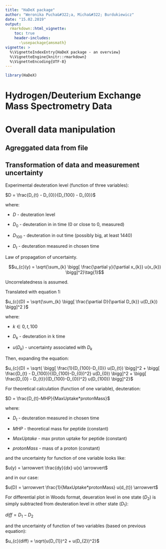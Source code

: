 ```yaml
---
title: "HaDeX package"
author: "Weronika Pucha&#322;a, Micha&#322; Burdukiewicz"
date: "15.02.2019"
output: 
  rmarkdown::html_vignette:
    toc: true
    header-includes:
      -\usepackage{amsmath}
vignette: >
  %\VignetteIndexEntry{HaDeX package - an overview}
  %\VignetteEngine{knitr::rmarkdown}
  %\VignetteEncoding{UTF-8}
---
```


```r
library(HaDeX)
```

# Hydrogen/Deuterium Exchange Mass Spectrometry Data 

# Overall data manipulation

## Agreggated data from file


## Transformation of data and measurement uncertainty

Experimental deuteration level (function of three variables):

$D = \frac{D_{t} - D_{0}}{D_{100} - D_{0}}$

where:

- $D$ - deuteration level

- $D_{0}$ - deuteration in in time (0 or close to 0, measured)

- $D_{100}$ - deuteration in out time (possibly big, at least 1440)

- $D_{t}$ - deuteration measured in chosen time

Law of propagation of uncertainty.

$$u_{c}(y) = \sqrt{\sum_{k} \bigg[ \frac{\partial y}{\partial x_{k}} u(x_{k}) \bigg]^2}\tag{1}$$


Uncorrelatedness is assumed.

Translated with equation 1:

$u_{c}(D) = \sqrt{\sum_{k} \bigg[ \frac{\partial D}{\partial D_{k}} u(D_{k}) \bigg]^2 }$

where:

- $k \in {0, t, 100}$

- $D_{k}$ - deuteration in k time

- $u(D_{k})$ - uncertainty associated with $D_{k}$

Then, expanding the equation:

$u_{c}(D) = \sqrt{ \bigg[ \frac{1}{D_{100}-D_{0}} u(D_{t}) \bigg]^2 + \bigg[ \frac{D_{t} - D_{100}}{(D_{100}-D_{0})^2} u(D_{0}) \bigg]^2 + \bigg[ \frac{D_{0} - D_{t}}{(D_{100}-D_{0})^2} u(D_{100}) \bigg]^2}$

For theoretical calculation (function of one variable), deuteration:

$D = \frac{D_{t}-MHP}{MaxUptake*protonMass}$

where:

- $D_{t}$ - deuteration measured in chosen time

- $MHP$ - theoretical mass for peptide (constant)

- $MaxUptake$ - max proton uptake for peptide (constant)

- $protonMass$ - mass of a proton (constant)

and the uncertainty for function of one variable looks like:

$u(y) = \arrowvert \frac{dy}{dx} u(x) \arrowvert$

and in our case:

$u(D) = \arrowvert \frac{1}{MaxUptake*protonMass} u(d_{t}) \arrowvert$

For differential plot in Woods format, deueration level in one state $(D_{2})$ is simply subtracted from deuteration level in other state $(D_{1})$:

$diff = D_{1} - D_{2}$

and the uncertainty of function of two variables (based on previous equation):

$u_{c}(diff) = \sqrt{u(D_{1})^2 + u(D_{2})^2}$